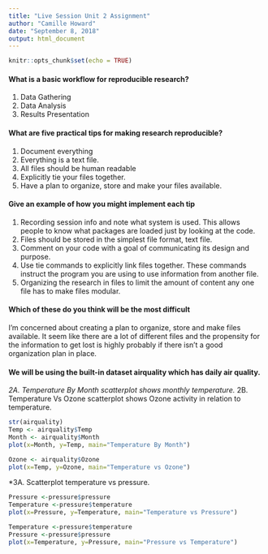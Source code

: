 ---
title: "Live Session Unit 2 Assignment"
author: "Camille Howard"
date: "September 8, 2018"
output: html_document
---

```{r setup, include=FALSE, echo = TRUE}
knitr::opts_chunk$set(echo = TRUE)
```


#### **What is a basic workflow for reproducible research?**

1. Data Gathering
2. Data Analysis
3. Results Presentation

#### **What are five practical tips for making research reproducible?**

1. Document everything
2. Everything is a text file.
3. All files should be human readable
4. Explicitly tie your files together.
5. Have a plan to organize, store and make your files available.

#### **Give an example of how you might implement each tip**

1. Recording session info and note what system is used.  This allows people to know what packages are loaded just by looking at the code.
2. Files should be stored in the simplest file format, text file.
3. Comment on your code with a goal of communicating its design and purpose.
4. Use tie commands to explicitly link files together.  These commands instruct the program you are using to use information from another file.
5. Organizing the research in files to limit the amount of content any one file has to make files modular.

#### **Which of these do you think will be the most difficult**

I'm concerned about creating a plan to organize, store and make files available.  It seem like there are a lot of different files and the propensity for the information to get lost is highly probably if there isn't a good organization plan in place.

#### We will be using the built-in dataset airquality which has daily air quality.

*2A.  Temperature By Month scatterplot shows monthly temperature.
*2B.  Temperature Vs Ozone scatterplot shows Ozone activity in relation to temperature.

```{r airquality, echo=TRUE} 
str(airquality)
Temp <- airquality$Temp
Month <- airquality$Month
plot(x=Month, y=Temp, main="Temperature By Month")

Ozone <- airquality$Ozone
plot(x=Temp, y=Ozone, main="Temperature vs Ozone")
```
*3A. Scatterplot temperature vs pressure.

```{r pressure_plot, echo=TRUE}
Pressure <-pressure$pressure
Temperature <-pressure$temperature
plot(x=Pressure, y=Temperature, main="Temperature vs Pressure")
```
```{r pressure_plot2, echo=TRUE}
Temperature <-pressure$temperature
Pressure <-pressure$pressure
plot(x=Temperature, y=Pressure, main="Pressure vs Temperature")
```
